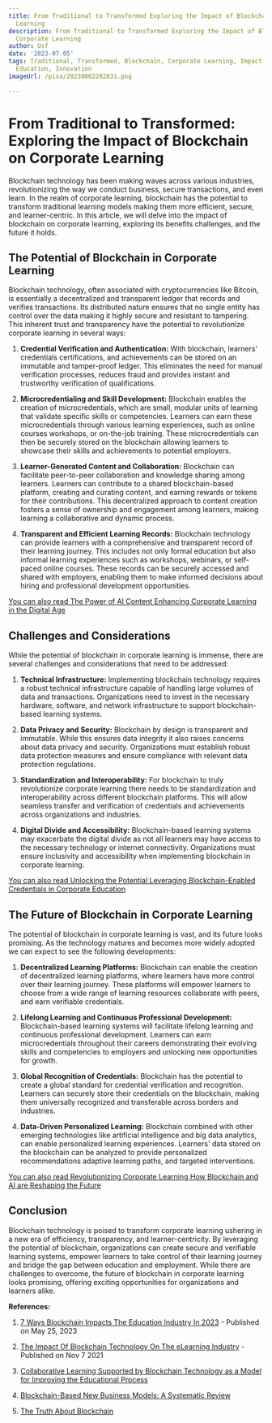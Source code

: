 ```yaml
---
title: From Traditional to Transformed Exploring the Impact of Blockchain on Corporate
  Learning
description: From Traditional to Transformed Exploring the Impact of Blockchain on
  Corporate Learning
author: Usf
date: '2023-07-05'
tags: Traditional, Transformed, Blockchain, Corporate Learning, Impact, Technology,
  Education, Innovation
imageUrl: /pixa/20230802202831.png

---
```

# From Traditional to Transformed: Exploring the Impact of Blockchain on Corporate Learning

Blockchain technology has been making waves across various industries, revolutionizing the way we conduct business, secure transactions, and  even learn. In the realm of corporate learning, blockchain has the potential to transform traditional  learning models making them more efficient, secure, and learner-centric. In this article, we will delve into the impact of blockchain on corporate learning, exploring its benefits challenges, and the future it holds.

## The Potential  of Blockchain in Corporate Learning

Blockchain  technology, often associated with cryptocurrencies like Bitcoin, is essentially a decentralized and transparent ledger that records and verifies transactions. Its  distributed  nature ensures that no single entity has control over the data making it highly secure and resistant  to tampering. This inherent  trust and transparency have the potential to revolutionize  corporate learning in several  ways:

1.  **Credential Verification and Authentication:** With blockchain,  learners'  credentials certifications, and achievements  can be stored on an immutable and tamper-proof ledger. This eliminates the need  for manual verification processes,  reduces fraud and provides instant and trustworthy verification of qualifications.

2. **Microcredentialing and Skill Development:** Blockchain enables the  creation of  microcredentials, which are small, modular units of learning  that validate specific skills or competencies. Learners can earn these microcredentials through various learning experiences, such as online courses workshops, or on-the-job training. These microcredentials  can then  be securely stored on the blockchain allowing learners  to showcase their skills and  achievements to potential employers.

3. **Learner-Generated Content and Collaboration:** Blockchain can  facilitate peer-to-peer  collaboration and knowledge sharing among  learners. Learners can contribute to a shared blockchain-based platform,  creating and  curating content, and earning rewards or tokens for their contributions. This decentralized  approach to content creation fosters a sense of ownership and engagement among learners, making learning a collaborative and  dynamic process.

4. **Transparent  and Efficient Learning Records:** Blockchain  technology can provide learners with a comprehensive  and transparent record of their learning journey. This includes  not only formal education but also informal learning experiences such as workshops, webinars, or self-paced online courses. These records can be securely accessed and shared with  employers, enabling them  to make informed decisions about hiring and professional  development opportunities.

[You can also read The Power of AI Content Enhancing Corporate Learning in the Digital Age](The%20Power%20of%20AI%20Content%20Enhancing%20Corporate%20Learning%20in%20the%20Digital%20Age)


## Challenges and Considerations

While the potential of blockchain in corporate learning is immense, there are several challenges and  considerations that need  to be addressed:

1. **Technical Infrastructure:** Implementing blockchain technology requires a  robust technical infrastructure capable of handling large volumes of data and transactions. Organizations need to invest in the necessary hardware, software, and network infrastructure to support blockchain-based learning systems.

2. **Data Privacy and Security:**  Blockchain by design is transparent and immutable. While this ensures data integrity it also raises concerns about  data privacy and security. Organizations must  establish robust data protection measures and ensure compliance with relevant data protection regulations.

3. **Standardization and Interoperability:** For blockchain to truly revolutionize corporate learning there needs to be standardization and interoperability across different blockchain platforms. This will allow seamless transfer and verification of credentials and achievements across organizations and industries.

4. **Digital Divide and Accessibility:** Blockchain-based learning systems may exacerbate the digital divide as not all learners may have access to  the necessary technology  or internet connectivity. Organizations must ensure inclusivity and accessibility when implementing blockchain in  corporate learning.

[You can also  read Unlocking the Potential Leveraging Blockchain-Enabled Credentials in  Corporate Education](Unlocking%20the%20Potential%20Leveraging%20Blockchain-Enabled%20Credentials%20in%20Corporate%20Education)


## The Future of Blockchain in Corporate Learning

The potential of blockchain in corporate learning is vast, and its  future looks promising. As the technology matures and becomes more widely adopted we  can expect  to  see the following developments:

1. **Decentralized Learning Platforms:** Blockchain can  enable the creation of decentralized learning platforms, where learners have more control over their learning journey.  These  platforms will  empower learners to choose from a wide range of learning resources collaborate with peers, and earn verifiable credentials.

2. **Lifelong Learning and Continuous  Professional Development:** Blockchain-based learning systems will facilitate  lifelong learning and continuous professional development. Learners can earn microcredentials  throughout their careers demonstrating their evolving skills and competencies to employers and unlocking new  opportunities for growth.

3. **Global  Recognition  of Credentials:** Blockchain has the potential to create a global standard for credential verification and recognition. Learners can securely store their credentials on the blockchain, making them universally recognized and transferable across borders  and  industries.

4. **Data-Driven Personalized Learning:** Blockchain combined  with other emerging technologies like artificial intelligence and big data analytics,  can enable personalized learning experiences. Learners' data stored  on the  blockchain  can  be analyzed  to  provide personalized recommendations adaptive learning paths, and targeted  interventions.

[You  can also read  Revolutionizing Corporate Learning How Blockchain and AI are Reshaping the  Future](Revolutionizing%20Corporate%20Learning%20How%20Blockchain%20and%20AI%20are%20Reshaping%20the%20Future)


## Conclusion

Blockchain technology is poised to transform corporate learning ushering  in a new era of  efficiency, transparency,  and learner-centricity. By leveraging the potential of blockchain, organizations can create secure and verifiable learning systems, empower learners to take control of their learning journey and bridge the gap between education and employment. While there are challenges to overcome, the future of  blockchain in  corporate learning looks promising, offering exciting opportunities for  organizations and learners alike.

**References:**

1. [7 Ways Blockchain Impacts The Education Industry In 2023](https://elearningindustry.com/ways-blockchain-impacts-the-education-industry-in-2023) - Published on May 25, 2023

2.  [The Impact  Of Blockchain Technology On The eLearning Industry](https://elearningindustry.com/impact-of-blockchain-technology-on-the-elearning-industry) - Published on  Nov 7 2021

3. [Collaborative Learning Supported by Blockchain Technology as a Model  for  Improving the Educational Process](https://www.mdpi.com/2071-1050/15/6/4780)

4. [Blockchain-Based New Business Models:  A Systematic Review](https://www.mdpi.com/2079-9292/12/6/1479)

5. [The Truth About Blockchain](https://hbr.org/2017/01/the-truth-about-blockchain)